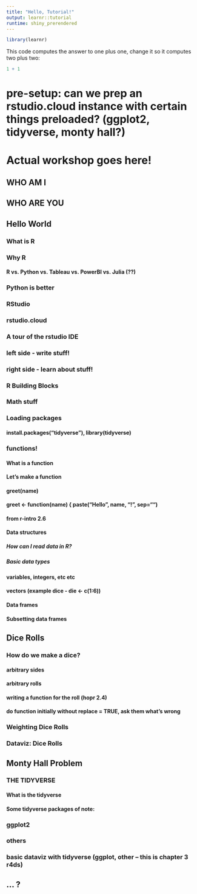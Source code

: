 ```yaml
---
title: "Hello, Tutorial!"
output: learnr::tutorial
runtime: shiny_prerendered
---
```


```r
library(learnr)
```

This code computes the answer to one plus one, change it so it computes two plus two:

```r
1 + 1
```
# pre-setup: can we prep an rstudio.cloud instance with certain things preloaded? (ggplot2, tidyverse, monty hall?)

# Actual workshop goes here!

## WHO AM I
## WHO ARE YOU

## Hello World
### What is R
### Why R
#### R vs. Python vs. Tableau vs. PowerBI vs. Julia (??)
### Python is better
### RStudio
### rstudio.cloud
### A tour of the rstudio IDE
### left side - write stuff!
### right side - learn about stuff!

### R Building Blocks

### Math stuff

### Loading packages
#### install.packages("tidyverse"), library(tidyverse)

### functions!
#### What is a function
#### Let's make a function
#### greet(name)
#### greet <- function(name) { paste("Hello ", name, "!", sep="")
#### from r-intro 2.6

#### Data structures
##### How can I read data in R?
##### Basic data types
#### variables, integers, etc etc
#### vectors (example dice - die <- c(1:6))
#### Data frames
#### Subsetting data frames



## Dice Rolls
### How do we make a dice?
#### arbitrary sides
#### arbitrary rolls
#### writing a function for the roll (hopr 2.4)
#### do function initially without replace = TRUE, ask them what's wrong
### Weighting Dice Rolls
### Dataviz: Dice Rolls

## Monty Hall Problem

### THE TIDYVERSE
#### What is the tidyverse
#### Some tidyverse packages of note:
### ggplot2
### others

### basic dataviz with tidyverse (ggplot, other -- this is chapter 3 r4ds)

## ... ?
